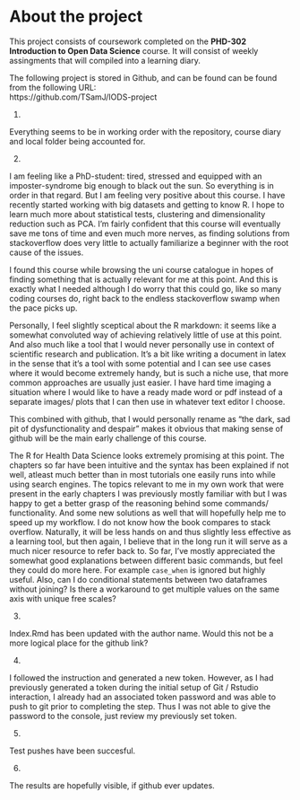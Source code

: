 
# About the project


This project consists of coursework completed on the **PHD-302 Introduction to Open Data Science** course. It will consist of weekly assingments that will compiled into a learning diary. 

The following project is stored in Github, and can be found can be found from the following URL:\
<link url> https://github.com/TSamJ/IODS-project

1.

Everything seems to be in working order with the repository, course diary and local folder being accounted for. 

2. 

I am feeling like a PhD-student: tired, stressed and equipped with an imposter-syndrome big enough to black out the sun. So everything is in order in that regard. But I am feeling very positive about this course. I have recently
started working with big datasets and getting to know R. I hope to learn much more about statistical tests, clustering and dimensionality reduction such as PCA. I'm fairly confident that this course will eventually save me tons of time and even much more nerves, as finding solutions from stackoverflow does very little to actually familiarize a beginner
with the root cause of the issues. 

I found this course while browsing the uni course catalogue in hopes of finding something that is actually relevant for me at this point. And this is exactly what I needed although I do worry that this could go, like so many coding courses do, right back to the endless stackoverflow swamp when the pace picks up.

Personally, I feel slightly sceptical about the R markdown: it seems like a somewhat convoluted way of achieving relatively little of use at this point. And also
much like a tool that I would never personally use in context of scientific research and publication. It's a bit like writing a document in latex in the sense that
it's a tool with some potential and I can see use cases where it would become extremely handy, but is such a niche use, that more common approaches are usually just easier. I have hard time imaging a situation where I would like to
have a ready made word or pdf instead of a separate images/ plots that I can then use in whatever text editor I choose. 

This combined with github, that I would personally rename as "the dark, sad pit of dysfunctionality and despair" makes it obvious that making sense of github will be the main early challenge of this course.

The R for Health Data Science looks extremely promising at this point.  The chapters so far have been intuitive and the syntax has been explained if not well, atleast much better
than in most tutorials one easily runs into while using search engines. The topics relevant to me in my own work that were present in the early chapters I was previously mostly familiar
with but I was happy to get a better grasp of the reasoning behind some commands/ functionality. And some new solutions as well that will hopefully help me to speed up my workflow.
I do not know how the book compares to stack overflow. Naturally, it will be less hands on and thus slightly less effective as a learning tool, but then again, I believe
that in the long run it will serve as a much nicer resource to refer back to. So far, I've mostly appreciated the somewhat good explanations between different basic commands, but 
feel they could do more here. For example `case_when` is ignored but highly useful. Also, can I do conditional statements between two dataframes without joining? Is there a workaround to get multiple values on the same axis with unique free scales?

3. 

Index.Rmd has been updated with the author name. Would this not be a more logical place for the github link?

4. 

I followed the instruction and generated a new token. However, as I had previously generated a token during the initial setup of Git / Rstudio interaction, I already had an associated token password and was able to push to git prior to completing the step. Thus I was not able to give the password to the console, just review my previously set token.

5. 

Test pushes have been succesful. 

6. 

The results are hopefully visible, if github ever updates. 




